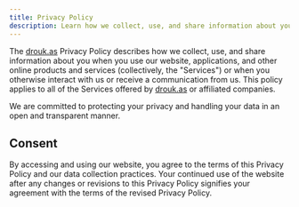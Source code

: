 ```yaml
---
title: Privacy Policy
description: Learn how we collect, use, and share information about you.
---
```


The [drouk.as](https://drouk.as) Privacy Policy describes how we collect, use, and share information about you when you use our website, applications, and other online products and services (collectively, the "Services") or when you otherwise interact with us or receive a communication from us. This policy applies to all of the Services offered by [drouk.as](https://drouk.as) or affiliated companies.

We are committed to protecting your privacy and handling your data in an open and transparent manner.

## Consent

By accessing and using our website, you agree to the terms of this Privacy Policy and our data collection practices. Your continued use of the website after any changes or revisions to this Privacy Policy signifies your agreement with the terms of the revised Privacy Policy.
